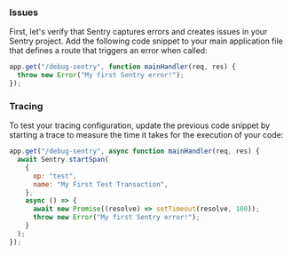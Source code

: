 ### Issues

First, let's verify that Sentry captures errors and creates issues in your Sentry project. Add the following code snippet to your main application file that defines a route that triggers an error when called:

```javascript
app.get("/debug-sentry", function mainHandler(req, res) {
  throw new Error("My first Sentry error!");
});
```

<OnboardingOption optionId="performance">

### Tracing

To test your tracing configuration, update the previous code snippet by starting a trace to measure the time it takes for the execution of your code:

```javascript
app.get("/debug-sentry", async function mainHandler(req, res) {
  await Sentry.startSpan(
    {
      op: "test",
      name: "My First Test Transaction",
    },
    async () => {
      await new Promise((resolve) => setTimeout(resolve, 100));
      throw new Error("My first Sentry error!");
    }
  );
});
```

</OnboardingOption>
